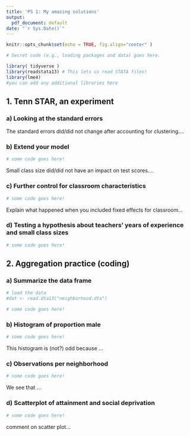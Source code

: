 ```yaml
---
title: 'PS 1: My amazing solutions'
output:
  pdf_document: default
date: "`r Sys.Date()`"
---
```



```r
knitr::opts_chunk$set(echo = TRUE, fig.align="center" )

# Secret code (e.g., loading packages and data) goes here.

library( tidyverse )
library(readstata13) # This lets us read STATA files!
library(lme4)
#you can add any additional libraries here

```

## 1. **Tenn STAR, an experiment**

### a) Looking at the standard errors 

The standard errors did/did not change after accounting for clustering....


### b) Extend your model
```r
# some code goes here!
```

Small class size did/did not have an impact on test scores....


### c) Further control for classroom characteristics

```r
# some code goes here!
```

Explain what happened when you included fixed effects for classroom...


### d) Testing a hypothesis about teachers' years of experience and small class sizes

```r
# some code goes here!
```


\newpage
## 2. **Aggregation practice (coding)**

### a) Summarize the data frame 
```r
# load the data 
#dat <- read.dta13("neighborhood.dta")

# some code goes here!
```

### b) Histogram of proportion male
```r
# some code goes here!
```

This histogram is (not?) odd because ... 

### c) Observations per neighborhood
```r
# some code goes here!
```

We see that ... 

### d) Scatterplot of attainment and social deprivation 
```r
# some code goes here!
```

comment on scatter plot...


